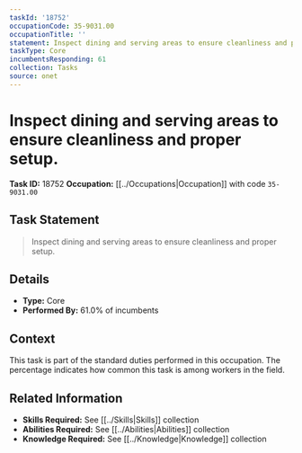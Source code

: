 ```yaml
---
taskId: '18752'
occupationCode: 35-9031.00
occupationTitle: ''
statement: Inspect dining and serving areas to ensure cleanliness and proper setup.
taskType: Core
incumbentsResponding: 61
collection: Tasks
source: onet
---
```

# Inspect dining and serving areas to ensure cleanliness and proper setup.

**Task ID:** 18752
**Occupation:** [[../Occupations|Occupation]] with code `35-9031.00`

## Task Statement

> Inspect dining and serving areas to ensure cleanliness and proper setup.

## Details

- **Type:** Core
- **Performed By:** 61.0% of incumbents

## Context

This task is part of the standard duties performed in this occupation. The percentage indicates how common this task is among workers in the field.

## Related Information

- **Skills Required:** See [[../Skills|Skills]] collection
- **Abilities Required:** See [[../Abilities|Abilities]] collection
- **Knowledge Required:** See [[../Knowledge|Knowledge]] collection
